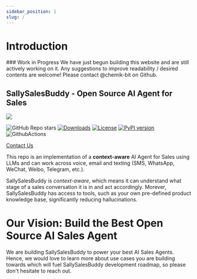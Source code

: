 ```yaml
---
sidebar_position: 1
slug: /
---
```




# Introduction

<div style={{color: 'red'}}>
### Work in Progress
We have just begun building this website and are still actively working on it. Any suggestions to improve readability / desired contents are welcome! Please contact @chemik-bit on Github.
</div>

## SallySalesBuddy - Open Source AI Agent for Sales


<div style={{textAlign: 'center'}}>
  <img src="https://demo-bucket-45.s3.amazonaws.com/filtr145_simple_robot_mascot_for_a_sales_company_professional_5282c6e6-40c1-4576-95c8-e4ba3c389f3f.png" width={200} />
</div>

![GitHub Repo stars](https://img.shields.io/github/stars/AVENT-AI/SallySalesBuddy?style=social)
[![Downloads](https://pepy.tech/badge/SallySalesBuddy)](https://pepy.tech/project/SallySalesBuddy)
[![License](<https://img.shields.io/badge/License-MIT-brightgreen.svg>)](https://opensource.org/licenses/MIT)
[![PyPI version](https://img.shields.io/pypi/v/SallySalesBuddy.svg)](https://badge.fury.io/py/SallySalesBuddy)
![GithubActions](https://github.com/AVENT-AI/SallySalesBuddy/actions/workflows/poetry_unit_tests.yml/badge.svg)


[Contact Us](https://5b7mfhwiany.typeform.com/to/n6CbtxJm?utm_source=github-SallySalesBuddy&utm_medium=readme&utm_campaign=leads)

This repo is an implementation of a **context-aware** AI Agent for Sales using LLMs and can work across voice, email and texting (SMS, WhatsApp, WeChat, Weibo, Telegram, etc.).

SallySalesBuddy is *context-aware*, which means it can understand what stage of a sales conversation it is in and act accordingly.
Morever, SallySalesBuddy has access to tools, such as your own pre-defined product knowledge base, significantly reducing hallucinations.

# Our Vision: Build the Best Open Source AI Sales Agent

We are building SallySalesBuddy to power your best AI Sales Agents. Hence, we would love to learn more about use cases you are building towards which will fuel SallySalesBuddy development roadmap, so please don't hesitate to reach out.
